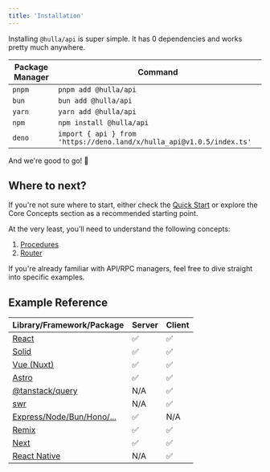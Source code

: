 ```yaml
---
title: 'Installation'
---
```


Installing `@hulla/api` is super simple. It has 0 dependencies and works pretty much anywhere.

| Package Manager | Command                                                               |
| --------------- | --------------------------------------------------------------------- |
| `pnpm`          | `pnpm add @hulla/api`                                                 |
| `bun`           | `bun add @hulla/api`                                                  |
| `yarn`          | `yarn add @hulla/api`                                                 |
| `npm`           | `npm install @hulla/api`                                              |
| `deno`          | `import { api } from 'https://deno.land/x/hulla_api@v1.0.5/index.ts'` |

And we're good to go! 🚀

## Where to next?

If you're not sure where to start, either check the [Quick Start](quickstart) or explore the Core Concepts section as a recommended starting point.

At the very least, you'll need to understand the following concepts:

1. [Procedures](/docs/api/core-concepts/procedures)
2. [Router](/docs/api/core-concepts/router)

If you're already familiar with API/RPC managers, feel free to dive straight into specific examples.

## Example Reference

| Library/Framework/Package           | Server | Client |
| ----------------------------------- | ------ | ------ |
| [React](react)                      | ✅     | ✅     |
| [Solid](solid)                      | ✅     | ✅     |
| [Vue (Nuxt)](vue)                   | ✅     | ✅     |
| [Astro](astro)                      | ✅     | ✅     |
| [@tanstack/query](query)            | N/A    | ✅     |
| [swr](swr)                          | N/A    | ✅     |
| [Express/Node/Bun/Hono/...](server) | ✅     | N/A    |
| [Remix](remix)                      | ✅     | ✅     |
| [Next](next)                        | ✅     | ✅     |
| [React Native](native)              | N/A    | ✅     |
